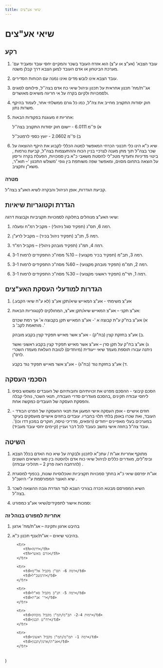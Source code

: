 ```yaml
---
title: שיאי אע"צים
---
```


# שיאי אע"צים

## רקע

1) 'עובד הצבא' (אע"צ או ע"צ) הוא אזרח העובד בשכר והמקיים יחסי עובד ומעביד עם מערכת הביטחון או אדם העובד למען הצבא דרך קבלן משנה. 

2) עובד הצבא אינו לובש מדים ואינו נמנה עם הכוחות הסדירים. 

3) אג''ת/מח' תכנון אחראית על תכנון וניהול שיאי כח אדם בצה''ל, פילוחם לסוגים ולסמכויות ולקיום בקרה על אי חריגה משיאים מאושרים. 

4) חוק יסודות התקציב מחייב את צה"ל, 
כמו כל גורם ממשלתי אחר, לעמוד בהיקף משרות נתון. 

5) אחריות זו מעוגנת בפקודות הבאות: 

   א) פ''מ 6.0111 - יישום חוק יסודות התקציב בצה''ל

   ב) פ''מ 2.0602 - יועץ כספי לרמטכ''ל  

6) שיא כ"א הינו כלי תכנוני הכרחי המאפשר למטה הכללי לקבוע את היקף ההוצאה על שכר בצה"ל תוך מתן מענה לצרכיי בניין הכוח וההתעצמות בצה"ל, קביעת נורמות , ביטוי מדיניות ותעדוף מטכ"לי להסטת משאבי כ"א בין סמכויות, הפעלת בקרה וריסון על הוצאה בתחום מסוים, ומאפשר שפה משותפת בין גופי 'משולש התכנון '– תוא"ר, משא"ן ותקציב. 

### מטרה

   קביעת הגדרות, אופן הניהול והבקרה לשיא האע"צ בצה"ל.

## הגדרת וקטוגריות שיאיות

שיאי האע"צ מנוהלים בחלוקה לסמכויות תקציביות וקבוצות דרגה:

1) רמה 6, תס"נ (תפקיד סגל ניהולי) - מקביל רמ"ח ומעלה. 

2) רמה 5, תנ"ב (תפקיד ניהול בכיר) – מקביל לרע"ן. 

3) רמה 4, תמ"נ (תפקיד מובהק ניהולי) – מקביל רמ"ד. 

4) רמה 3, תב"מ (תפקיד בכיר מקצועי) – %10 מסה"כ התפקידים לרמות 3-1. 

5) רמה 2, תמ"מ (תפקיד מובהק מקצועי) – %60 מסה"כ התפקידים לרמות 3-1. 

6) רמה 1, תר"מ (תפקיד ראשוני מקצועי) – %30 מסה"כ התפקידים לרמות 3-1. 

## הגדרות למודעלי העסקת האע"צים

1) אע"צ משימתי - אע"צ המאייש שיא/תקן אע"צ (לא ע"ח שיאי הקבע.) 

2) אע"צ תקני – אע"צ המאייש שיא/תקן אע"צ, המחולקים לקטגוריות הבאות: 

   א) אע"צ בח"ק ע"ת קבוצה א '- אע"צ המאייש תקן בקבוצה א' אך רמת שכרם מותאמת לקב' ב .' 

   ב) אע"צ בחזקת קצין (בח"ק) - אע"צ אשר מאייש תפקיד קצין בקבע מובהק. 

   ג) אע"צ בח"ק על תקן סרן – אע"צ אשר מאייש תפקיד קצין בקבע ראשוני ואשר 
ניתנה עבורו תוספת מעמד שיאי ייעודית (מיוחדים) לטובת העלאת מעמדו השכרי לרס"ן. 

   ד) אע"צ בחזקת נגד (בח"ג) - אע"צ אשר מאייש תפקיד נגד בקבע. 

## הסכמי העסקה

1) הסכם קיבוצי - ההסכם מפרט את זכויותיהם וחובותיהם של העובדים ומשמש בסיס ליחסי עבודה תקינים ,בהסכם מוגדרים  סדרי העבודה, תנאי השכר, נוהלי קבלה והפסקת העסקה של העובדים כמקשה אחת.  

2) חוזים אישיים - אופן העסקה אישי המעגן את תנאי ההעסקה של הפרט הבודד - העובד, ואת שכרו באופן בלתי תלוי בחבריו. עובדים בחוזים אישיים מועסקים בעיקר במערכים בעלי מאפיינים ייחודים (רופאים, מדריכי טיסה, חוקרים במכון דדו וכו)'. עובד צה"ל בחוזה אישי נחשב כעובד לכל דבר ועניין (קיימים יחסי עובד מעביד).  

## השיטה

1) מתוקף אחריות אג"ת / עתכ"א לתכנון ולבקרה על שיא כוח האדם בכלל הצבא ובימ"לים, מוגדרים כללים לניהול שיאי כוח אדם ולהסטה בין סוגי השיאים השונים (להרחבה ראה פרק 2 – תהליכי עבודה) . 

2) אג"ת יפרסם שיאי כ"א בחתך סמכויות תקציביות ואוכלוסיות שונות, בכפוף למסגרת שיא האוצר המפורסמת ע"י היועכ"ל . 

3) השיא המפורסם מבטא הכרה בצורכי הצבא לצד הגדרת גובה ההוצאה לשכר בצה"ל. 

4) סמכות אישור לתפקידים/שיאי אע"צ כמפורט: 

<AllowTable />

### אחריות למפורט בנוהל זה

1) בהיבט ארגון ותקינה – אג"ת/מח' ארגון 

2) בהיבטי שיאים – אג"ת/ענף תכנון כ"א. 











   <table>
      <tbody>

         <tr>
            <th>דרגה</th>
            <th>גורם מאשר</th>
         </tr>

         <tr>
            <td>רמה 6- תס"ן מקביל אל"מ</td>
            <td>הרמטכ"ל</td>
         </tr>

         <tr>
            <td>רמה 5- תנ"ב מקביל סא"ל</td>
            <td>ר' אג"ת</td>
         </tr>

         <tr>
            <td>רמות 2-4- תב"מ/תמ"ן מקביל מובהק</td>
            <td>רח"ט תכנון</td>
         </tr>
         
         <tr>
            <td>רמה 1- תמ"מ/תמ"ן מקביל ראשוני</td>
            <td>אג"ת/ארגון/תכנון</td>
         </tr>

      </tbody>
   </table>
)